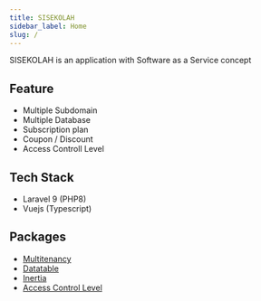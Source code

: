 ```yaml
---
title: SISEKOLAH
sidebar_label: Home
slug: /
---
```


SISEKOLAH is an application with Software as a Service concept

## Feature

- Multiple Subdomain
- Multiple Database
- Subscription plan
- Coupon / Discount
- Access Controll Level

## Tech Stack

- Laravel 9 (PHP8)
- Vuejs (Typescript)

## Packages

- [Multitenancy](https://spatie.be/docs/laravel-multitenancy/v3/introduction)
- [Datatable](https://github.com/rizkhal/inertable)
- [Inertia](https://inertiajs.com/)
- [Access Control Level](https://spatie.be/docs/laravel-permission/v5/introduction)
